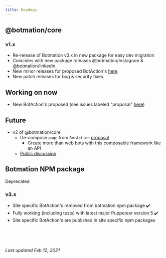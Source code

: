 ---
title: Roadmap
---

## @botmation/core

### v1.x
 - Re-release of Botmation v3.x in new package for easy dev migration
 - Coincides with new package releases @botmation/instagram & @botmation/linkedin
 - New minor releases for proposed BotAction's [here](https://github.com/mrWh1te/Botmation/issues).
 - New patch releases for bug & security fixes

## Working on now
 - New BotAction's proposed (see issues labeled "proposal" [here](https://github.com/mrWh1te/Botmation/issues))

## Future
 - v2 of @botmation/core
    - De-compose `page` from `BotAction` [proposal](https://github.com/mrWh1te/Botmation/issues/54#issuecomment-689843796)
        - Create more than web bots with this composable framework like an API
    - [Public discussion](https://github.com/mrWh1te/Botmation/discussions/87)

## Botmation NPM package

Deprecated

### v3.x
 - Site specific BotAction's removed from botmation npm package ✔️
 - Fully working (including tests) with latest major Puppeteer version 5 ✔️
 - Site specific BotAction's are published in site specific npm packages

<br /><br /><br />

*Last updated Feb 12, 2021*

